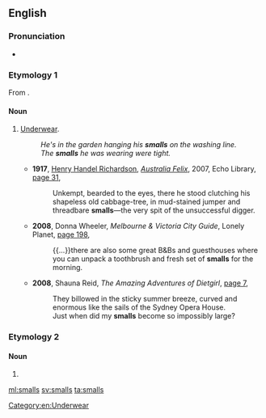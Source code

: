 ==English==

===Pronunciation===
* {{rhymes|ɔːlz|lang=en}}

===Etymology 1===
From {{m|en|small}}.

====Noun====
{{en-plural noun}}

# {{lb|en|UK|Australia|informal}} [[underwear|Underwear]].
#: ''He's in the garden hanging his '''smalls''' on the washing line.''
#: ''The '''smalls''' he was wearing were tight.''
#* '''1917''', [[w:Henry Handel Richardson|Henry Handel Richardson]], ''[[w:The Fortunes of Richard Mahony|Australia Felix]]'', 2007, Echo Library, [http://books.google.com.au/books?id=5pF17ZBLFWEC&pg=PA31&lpg=PA31&dq=%22smalls%22+australia+-intitle:%22%22+-inauthor:%22%22&source=bl&ots=nCsPbylGxM&sig=BZ3nbBN1cr93KzYLK2bYJopmr70&hl=en&sa=X&ei=Yv5SUOOGBNOciQfHhYH4AQ&redir_esc=y#v=onepage&q=%22smalls%22%20australia%20-intitle%3A%22%22%20-inauthor%3A%22%22&f=false page 31],
#*: Unkempt, bearded to the eyes, there he stood clutching his shapeless old cabbage-tree, in mud-stained jumper and threadbare '''smalls'''—the very spit of the unsuccessful digger.
#* '''2008''', Donna Wheeler, ''Melbourne & Victoria City Guide'', Lonely Planet, [http://books.google.com.au/books?id=6cPhKmejxVEC&pg=PA198&lpg=PA198&dq=%22smalls%22+australia+-intitle:%22%22+-inauthor:%22%22&source=bl&ots=LVvfOTVKo_&sig=cveZD3kjzXxgZ3d5CPBq5RFA2f8&hl=en&sa=X&ei=Yv5SUOOGBNOciQfHhYH4AQ&redir_esc=y#v=onepage&q=%22smalls%22%20australia%20-intitle%3A%22%22%20-inauthor%3A%22%22&f=false page 198],
#*: {{...}}there are also some great B&Bs and guesthouses where you can unpack a toothbrush and fresh set of '''smalls''' for the morning.
#* '''2008''', Shauna Reid, ''The Amazing Adventures of Dietgirl'', [http://books.google.com.au/books?id=Tx5MC2MKTZ0C&pg=PA7&lpg=PA7&dq=%22smalls%22+australia+-intitle:%22%22+-inauthor:%22%22&source=bl&ots=EKpgXC2cE6&sig=LW2U5Yim2w6lwqGouMeLxZCjfb8&hl=en&sa=X&ei=Yv5SUOOGBNOciQfHhYH4AQ&redir_esc=y#v=onepage&q=%22smalls%22%20australia%20-intitle%3A%22%22%20-inauthor%3A%22%22&f=false page 7],
#*: They billowed in the sticky summer breeze, curved and enormous like the sails of the Sydney Opera House.
#*: Just when did my '''smalls''' become so impossibly large?

===Etymology 2===

====Noun====
{{head|en|noun plural form}}

# {{plural of|small|lang=en}}

[[Category:en:Underwear]]

[[ml:smalls]]
[[sv:smalls]]
[[ta:smalls]]